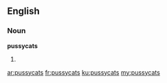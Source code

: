 ==English==

===Noun===
'''pussycats'''

# {{plural of|[[pussycat]]}}

[[ar:pussycats]]
[[fr:pussycats]]
[[ku:pussycats]]
[[my:pussycats]]